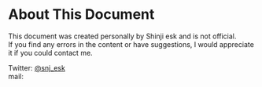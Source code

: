 
# About This Document

This document was created personally by Shinji esk and is not official.<br />
If you find any errors in the content or have suggestions, I would appreciate it if you could contact me.

Twitter: [@snj_esk](https://twitter.com/snj_esk)<br />
mail: <CopyToClipboard text="hello@shinjiesaki.com" /> 



